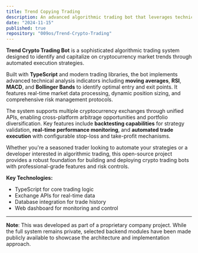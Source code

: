 ```yaml
---
title: Trend Copying Trading
description: An advanced algorithmic trading bot that leverages technical analysis and trend-following strategies to execute automated crypto trades across multiple exchanges. Built with TypeScript, featuring real-time market data analysis, risk management, and performance tracking.
date: "2024-11-15"
published: true
repository: "009os/Trend-Crypto-Trading"
---
```


**Trend Crypto Trading Bot** is a sophisticated algorithmic trading system designed to identify and capitalize on cryptocurrency market trends through automated execution strategies.

Built with **TypeScript** and modern trading libraries, the bot implements advanced technical analysis indicators including **moving averages**, **RSI**, **MACD**, and **Bollinger Bands** to identify optimal entry and exit points. It features real-time market data processing, dynamic position sizing, and comprehensive risk management protocols.

The system supports multiple cryptocurrency exchanges through unified APIs, enabling cross-platform arbitrage opportunities and portfolio diversification. Key features include **backtesting capabilities** for strategy validation, **real-time performance monitoring**, and **automated trade execution** with configurable stop-loss and take-profit mechanisms.

Whether you're a seasoned trader looking to automate your strategies or a developer interested in algorithmic trading, this open-source project provides a robust foundation for building and deploying crypto trading bots with professional-grade features and risk controls.

**Key Technologies:**
- TypeScript for core trading logic
- Exchange APIs for real-time data
- Database integration for trade history
- Web dashboard for monitoring and control


---

**Note**: This was developed as part of a proprietary company project. While the full system remains private, selected backend modules have been made publicly available to showcase the architecture and implementation approach.
